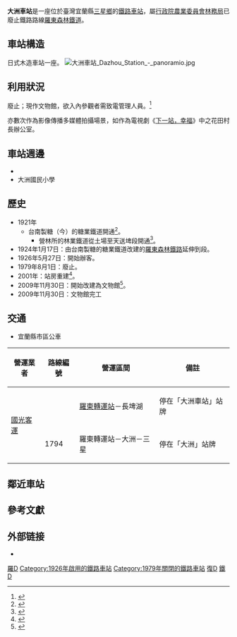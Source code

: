 {{otheruse|大洲站}}
{{Infobox_Station
|Title=大洲站
|linecolour=brown
|EngTitle=
|ImageName= 羅東森林鐵路大洲車站.jpg
|ImageSize=300px
|Operator=[[行政院農業委員會林務局|行政院農業委員會林務局]]
|Line=[[羅東森林鐵道|羅東森林鐵道]]
|Place=[[宜蘭縣|宜蘭縣]][[三星鄉_(台灣)|三星鄉]]大洲村大洲路84之15
|StartDate=1926年
|EndDate=1979年
|Code=無
|Style=平面車站
}}
'''大洲車站'''是一座位於臺灣宜蘭縣[[三星鄉_(台灣)|三星鄉]]的[[鐵路車站|鐵路車站]]，屬[[行政院農業委員會林務局|行政院農業委員會林務局]]已廢止鐵路路線[[羅東森林鐵道|羅東森林鐵道]]。

==車站構造==
日式木造車站一座。
[[File:大洲車站_Dazhou_Station_-_panoramio.jpg|thumb]]
==利用狀況==
廢止；現作文物館，欲入內參觀者需致電管理人員。<ref>{{Cite news|url=http://ilanpaper.pixnet.net/blog/post/28613585-《三星》忘記發車的車站。大洲車站-羅東森|title=《三星》忘記發車的車站。大洲車站 羅東森林鐵路 @ 宜蘭報報。尋找宜蘭讓人感動的方式ing :: 痞客邦 PIXNET ::|last=(ilanpaper)|first=宜蘭報報|newspaper=宜蘭報報。尋找宜蘭讓人感動的方式ing|accessdate=2016-11-28|language=zh-TW|archive-date=2016-11-28|archive-url=https://web.archive.org/web/20161128111659/http://ilanpaper.pixnet.net/blog/post/28613585-%E3%80%8A%E4%B8%89%E6%98%9F%E3%80%8B%E5%BF%98%E8%A8%98%E7%99%BC%E8%BB%8A%E7%9A%84%E8%BB%8A%E7%AB%99%E3%80%82%E5%A4%A7%E6%B4%B2%E8%BB%8A%E7%AB%99-%E7%BE%85%E6%9D%B1%E6%A3%AE|dead-url=no}}</ref>

亦數次作為影像傳播多媒體拍攝場景，如作為電視劇《[[下一站，幸福_(電視劇)|下一站，幸福]]》中之花田村長辦公室。

==車站週邊==
* {{Jct|country=TWN|CH|196}}
* 大洲國民小學

==歷史==
* 1921年
**台南製糖（今{{lj|沖繩製糖|沖縄製糖}}）的糖業鐵道開通<ref>{{cite book |author=黃雯娟 |url=http://ws.e-land.gov.tw/001/2015yilan/250/ckfile/92c5c276-f455-4479-9156-4171fd09f831.pdf |title=日治時代叭哩沙地域的產業開發與人口成長 |year=2004 |archiveurl=https://web.archive.org/web/20180723064251/http://ws.e-land.gov.tw/001/2015yilan/250/ckfile/92c5c276-f455-4479-9156-4171fd09f831.pdf |archivedate=2018-07-23 |dead-url=no |access-date=2020-10-28 }}</ref>。
***營林所的林業鐵道從土場至天送埤段開通<ref name=太平山>{{cite web |url=https://tps.forest.gov.tw/TPSWeb/wSite/ct?xItem=3015&ctNode=235&mp=1&idPath=215_217_235 |title=太平山大事記 |date=2016-03-01 |publisher=太平山國家森林遊樂區入口網 |archiveurl=https://web.archive.org/web/20200304164644/https://tps.forest.gov.tw/TPSWeb/wSite/ct?xItem=3015&ctNode=235&mp=1&idPath=215_217_235 |archivedate=2020-03-04 |dead-url=no |access-date=2020-10-28 }}</ref>。
* 1924年1月17日：由台南製糖的糖業鐵道改建的[[羅東森林鐵路|羅東森林鐵路]]延伸到{{lj|竹林車站|竹林駅|竹林}}段{{r|太平山}}。
* 1926年5月27日：開始辦客{{r|太平山}}。
* 1979年8月1日：廢止{{r|太平山}}。
* 2001年：站房重建<ref>{{cite web |url=http://www.daychen.com.tw/view_7170.html |title=景點 |publisher=大成商務旅店 |access-date=2020-10-28 |archive-date=2020-10-31 |archive-url=https://web.archive.org/web/20201031053234/http://www.daychen.com.tw/view_7170.html |dead-url=no }}</ref>。
* 2009年11月30日：開始改建為文物館<ref name=文物館>{{cite news |url=http://news.ltn.com.tw/news/local/paper/399710 |title=大洲舊火車站 變身多功能建築 |date=2010-05-31 |publisher=[[自由時報|自由時報]] |accessdate=2020-10-28 |archive-date=2020-11-04 |archive-url=https://web.archive.org/web/20201104064020/https://news.ltn.com.tw/news/local/paper/399710 |dead-url=no }}</ref>。
* 2009年11月30日：文物館完工{{r|文物館}}

==交通==
* 宜蘭縣市區公車
{|class="wikitable" style="align: left; margin: 0px;"
! 營運業者
! 路線編號
! 營運區間
! 備註
|-
|rowspan=2| [[國光客運|國光客運]]
| {{green|綠17}}
| [[羅東轉運站|羅東轉運站]]－長埤湖
| 停在「大洲車站」站牌
|-
| 1794
| 羅東轉運站－大洲－三星
| 停在「大洲」站牌
|}

==鄰近車站==
{{start rail box|[[行政院農業委員會林務局|行政院農業委員會林務局]]}}
{{s-abandoned|[[歪仔歪車站|歪仔歪車站]]}}
{{s-line|[[羅東森林鐵路|羅東森林鐵路]]|（廢止）|gray}}
{{s-abandoned|[[萬富車站_(台灣)|萬富車站]]}}
{{end box}}

==參考文獻==
{{reflist}}

==外部链接==
*{{commonscat-inline}}
{{羅東森林鐵道}}
{{DEFAULTSORT:Dazhou Station}}
[[Category:台灣鐵路廢站|羅D]]
[[Category:1926年啟用的鐵路車站|Category:1926年啟用的鐵路車站]]
[[Category:1979年關閉的鐵路車站|Category:1979年關閉的鐵路車站]]
[[Category:羅東森林鐵路車站|復D]]
[[Category:三星鄉_(台灣)|鐵D]]